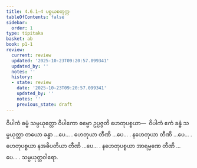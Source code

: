 ```yaml
---
title: 4.6.1–4 ပစ္စယစတုက္က
tableOfContents: false
sidebar:
  order: 1
type: tipitaka
basket: ab
book: p1-1
review:
  current: review
  updated: '2025-10-23T09:20:57.099341'
  updated_by: ''
  notes: ''
  history:
  - state: review
    date: '2025-10-23T09:20:57.099341'
    updated_by: ''
    notes: ''
    previous_state: draft
---
```



<ReviewStatus review={frontmatter.review} showDetails={true} />

<HypothesisAnnotation frontmatter={frontmatter} />

<DynamicBreadcrumb />

<Division number="89" book="p1-1" e="ch" v="36" p="362">

<Paragraph number="2267" book="p1-1">
ဝိပါကံ ဓမ္မံ သမ္ပယုတ္တော ဝိပါကော ဓမ္မော ဥပ္ပဇ္ဇတိ ဟေတုပစ္စယာ—  ဝိပါကံ ဧကံ ခန္ဓံ သမ္ပယုတ္တာ တယော ခန္ဓာ …ပေ… .
</Paragraph>

<Paragraph number="2268" book="p1-1">
ဟေတုယာ တီဏိ …ပေ… .
</Paragraph>

<Paragraph number="2269" book="p1-1">
နဟေတုယာ တီဏိ …ပေ… .
</Paragraph>

<Paragraph number="2270" book="p1-1">
ဟေတုပစ္စယာ နအဓိပတိယာ တီဏိ …ပေ… .
</Paragraph>

<Paragraph number="2271" book="p1-1">
နဟေတုပစ္စယာ အာရမ္မဏေ တီဏိ …ပေ… .

</Paragraph>
</Division>

<Paragraph number="2272" type="center" book="p1-1">
သမ္ပယုတ္တဝါရော.
</Paragraph>